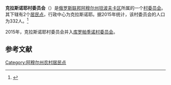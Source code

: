 {{Infobox Settlement
| official_name = 克拉斯诺耶村委员会
| native_name = Красненский сельсовет
| settlement_type = [[村委员会|村委员会]]
| subdivision_type = [[国家|国家]]
| subdivision_type1 = [[俄罗斯行政区划|州]]
| subdivision_type2 = [[区_(苏联)|区]]
| subdivision_name = {{RUS}}
| subdivision_name1 = [[阿穆尔州|阿穆尔州]]
| subdivision_name2 = [[坦波夫卡区|坦波夫卡区]]
| extinct_title = 撤销
| extinct_date = 2015年
| seat_type = 行政中心
| seat = 克拉斯诺耶
| population_as_of=2015
| population_footnotes = <ref name=amurstat />
| population_total = 332
| coordinates_display = inline,title
| latd = 49 | latm = 59 | lats = 10 | latNS = N
| longd = 127 | longm = 30 | longs = 53 | longEW = E
| timezone = [[雅库茨克时间|MSK+6]]
| utc_offset = +9
| blank_name = [[俄罗斯市政土地区划代码|OKTMO编码]]
| blank_info =
}}
'''克拉斯诺耶村委员会'''（{{lang-ru|Красненский сельсовет}}）是[[俄罗斯联邦|俄罗斯联邦]][[阿穆尔州|阿穆尔州]][[坦波夫卡区|坦波夫卡区]]所属的一个[[村委员会|村委员会]]。其下辖有2个[[居民点|居民点]]，行政中心为克拉斯诺耶。据2015年统计，该村委员会的人口为332人。<ref name=amurstat>{{cite web |url=http://www.gks.ru/free_doc/doc_2015/bul_dr/mun_obr2015.rar |title=Численность населения Российской Федерации по муниципальным образованиям на 1 января 2015 года |accessdate=2015-08-06 |archiveurl=https://www.webcitation.org/6aaNzOlFO?url=http://www.gks.ru/free_doc/doc_2015/bul_dr/mun_obr2015.rar |archivedate=2015-08-06 |language=ru |deadurl=yes }}</ref>

2015年，克拉斯诺耶村委员会并入[[库罗帕季诺村委员会|库罗帕季诺村委员会]]。

== 参考文献 ==
{{reflist}}

{{Russia-stub}}

[[Category:阿穆尔州农村居民点|Category:阿穆尔州农村居民点]]